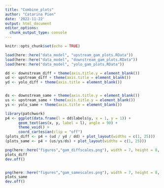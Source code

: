 ```yaml
---
title: "Combine_plots"
author: "Catarina Pien"
date: '2022-11-22'
output: html_document
editor_options: 
  chunk_output_type: console
---
```


```r
knitr::opts_chunk$set(echo = TRUE)
```

```r
load(here::here("data_model", "upstream_gam_plots.RData"))
load(here::here("data_model", "downstream_gam_plots.RData"))
load(here::here("data_model", "yolo_gam_plots.RData"))
```

```r
dd <- downstream_diff + theme(axis.title.y = element_blank())
ud <- upstream_diff + theme(axis.title = element_blank())
yd <- yolo_diff + theme(axis.title = element_blank())


ds <- downstream_same + theme(axis.title.y = element_blank())
us <- upstream_same + theme(axis.title.y = element_blank())
ys <- yolo_same + theme(axis.title = element_blank())
```

```r
library(patchwork)
p4 <- ggplot(data.frame(l = dd$labels$y, x = 1, y = 1)) +
      geom_text(aes(x, y, label = l), angle = 90) + 
      theme_void() +
      coord_cartesian(clip = "off")
(plots_diff <- p4 + (ud / yd / dd) + plot_layout(widths = c(1, 25)))
(plots_same <- p4 + (us/ys/ds) + plot_layout(widths = c(1, 25)))
```


```r
png(here::here("figures","gam_diffscales.png"), width = 7, height = 8, units = "in", res = 300)
plots_diff
dev.off()


png(here::here("figures","gam_samescales.png"), width = 7, height = 8, units = "in", res = 300)
plots_same
dev.off()
```

